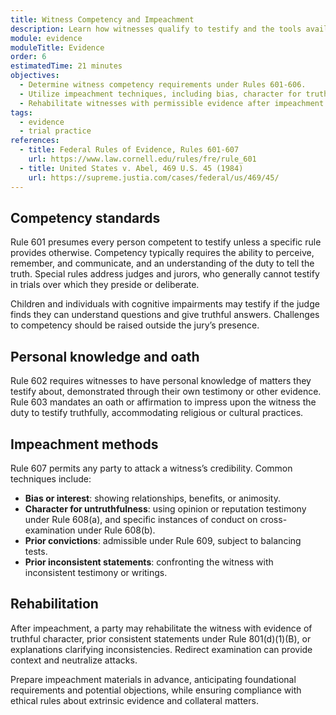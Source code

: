 ```yaml
---
title: Witness Competency and Impeachment
description: Learn how witnesses qualify to testify and the tools available to attack or bolster their credibility.
module: evidence
moduleTitle: Evidence
order: 6
estimatedTime: 21 minutes
objectives:
  - Determine witness competency requirements under Rules 601-606.
  - Utilize impeachment techniques, including bias, character for truthfulness, and prior inconsistent statements.
  - Rehabilitate witnesses with permissible evidence after impeachment.
tags:
  - evidence
  - trial practice
references:
  - title: Federal Rules of Evidence, Rules 601-607
    url: https://www.law.cornell.edu/rules/fre/rule_601
  - title: United States v. Abel, 469 U.S. 45 (1984)
    url: https://supreme.justia.com/cases/federal/us/469/45/
---
```

## Competency standards

Rule 601 presumes every person competent to testify unless a specific rule provides otherwise. Competency typically requires the
ability to perceive, remember, and communicate, and an understanding of the duty to tell the truth. Special rules address judges
and jurors, who generally cannot testify in trials over which they preside or deliberate.

Children and individuals with cognitive impairments may testify if the judge finds they can understand questions and give truthful
answers. Challenges to competency should be raised outside the jury’s presence.

## Personal knowledge and oath

Rule 602 requires witnesses to have personal knowledge of matters they testify about, demonstrated through their own testimony or
other evidence. Rule 603 mandates an oath or affirmation to impress upon the witness the duty to testify truthfully, accommodating
religious or cultural practices.

## Impeachment methods

Rule 607 permits any party to attack a witness’s credibility. Common techniques include:

- **Bias or interest**: showing relationships, benefits, or animosity.
- **Character for untruthfulness**: using opinion or reputation testimony under Rule 608(a), and specific instances of conduct on
  cross-examination under Rule 608(b).
- **Prior convictions**: admissible under Rule 609, subject to balancing tests.
- **Prior inconsistent statements**: confronting the witness with inconsistent testimony or writings.

## Rehabilitation

After impeachment, a party may rehabilitate the witness with evidence of truthful character, prior consistent statements under
Rule 801(d)(1)(B), or explanations clarifying inconsistencies. Redirect examination can provide context and neutralize attacks.

Prepare impeachment materials in advance, anticipating foundational requirements and potential objections, while ensuring
compliance with ethical rules about extrinsic evidence and collateral matters.
